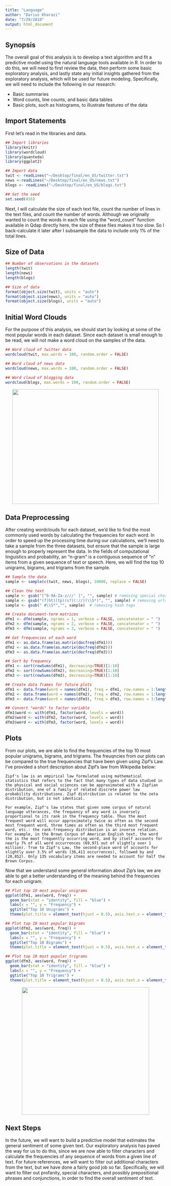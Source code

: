 ```yaml
---
title: "Language"
author: "Darius Kharazi"
date: "7/29/2018"
output: html_document
---
```


## Synopsis

The overall goal of this analysis is to develop a text algorithm and fit a predictive model using the natural language tools available in R. In order to do this, we will need to first review the data, then perform some basic exploratory analysis, and lastly state any initial insights gathered from the exploratory analysis, which will be used for future modeling. Specifically, we will need to include the following in our research:

- Basic summaries
- Word counts, line counts, and basic data tables
- Basic plots, such as histograms, to illustrate features of the data

## Import Statements

First let's read in the libraries and data.

```r
## Import libraries
library(knitr)
library(wordcloud)
library(quanteda)
library(ggplot2)

## Import data
twit <- readLines("~/Desktop/final/en_US/twitter.txt")
news <-readLines("~/Desktop/final/en_US/news.txt")
blogs <- readLines("~/Desktop/final/en_US/blogs.txt")

## Set the seed
set.seed(456)
```

Next, I will calculate the size of each text file, count the number of lines in the text files, and count the number of words. Although we originally wanted to count the words in each file using the "word_count" function available in Qdap directly here, the size of these files makes it too slow. So I back-calculate it later after I subsample the data to include only 1% of the total lines.

## Size of  Data

```r
## Number of observations in the datasets
length(twit)
length(news)
length(blogs)

## Size of data
format(object.size(twit), units = "auto")
format(object.size(news), units = "auto")
format(object.size(blogs), units = "auto")
```

## Initial Word Clouds

For the purpose of this analysis, we should start by looking at some of the most popular words in each dataset. Since each dataset is small enough to be read, we will not make a word cloud on the samples of the data.

```r
## Word cloud of twitter data
wordcloud(twit, max.words = 100, random.order = FALSE)

## Word cloud of news data
wordcloud(news, max.words = 100, random.order = FALSE)

## Word cloud of blogging data
wordcloud(blogs, max.words = 100, random.order = FALSE)
```

<p align="center">
  <img width="460" height="360" src="/graphics/plot1.png">
</p>

## Data Preprocessing

After creating wordclouds for each dataset, we'd like to find the most commonly used words by calculating the frequencies for each word. In order to speed up the processing time during our calculations, we'll need to take a sample from the three datasets, but ensure that the sample is large enough to properly represent the data. In the fields of computational linguistics and probability, an "n-gram" is a contiguous sequence of "n" items from a given sequence of text or speech. 
Here, we will find the top 10 unigrams, bigrams, and trigrams from the sample.

```r
## Sample the data
sample <- sample(c(twit, news, blogs), 10000, replace = FALSE)

## Clean the text
sample <- gsub("[^0-9A-Za-z///' ]", "", sample) # removing special characters
sample <- gsub("(f|ht)(tp)(s?)(://)(\\S*)", "", sample) # removing urls
sample <- gsub(" #\\S*","", sample)  # removing hash tags 

## Create document-term matrices
dfm1 <- dfm(sample, ngrams = 1, verbose = FALSE, concatenator = " ")
dfm2 <- dfm(sample, ngrams = 2, verbose = FALSE, concatenator = " ")
dfm3 <- dfm(sample, ngrams = 3, verbose = FALSE, concatenator = " ")

## Get frequencies of each word
dfm1 <- as.data.frame(as.matrix(docfreq(dfm1)))
dfm2 <- as.data.frame(as.matrix(docfreq(dfm2)))
dfm3 <- as.data.frame(as.matrix(docfreq(dfm3)))

## Sort by frequency
dfm1 <- sort(rowSums(dfm1), decreasing=TRUE)[1:10]
dfm2 <- sort(rowSums(dfm2), decreasing=TRUE)[1:10]
dfm3 <- sort(rowSums(dfm3), decreasing=TRUE)[1:10]

## Create data frames for future plots
dfm1 <- data.frame(word = names(dfm1), freq = dfm1, row.names = 1:length(dfm1))
dfm2 <- data.frame(word = names(dfm2), freq = dfm2, row.names = 1:length(dfm2))
dfm3 <- data.frame(word = names(dfm3), freq = dfm3, row.names = 1:length(dfm3))

## Convert "words" to factor variable
dfm1$word <- with(dfm1, factor(word, levels = word))
dfm2$word <- with(dfm2, factor(word, levels = word))
dfm3$word <- with(dfm3, factor(word, levels = word))
```

## Plots

From our plots, we are able to find the frequencies of the top 10 most popular unigrams, bigrams, and trigrams. The freuqncies from our plots can be compared to the true frequencies that have been given using Zipf's Law. I've provided a short description about Zipf's law from Wikipedia below:

```
Zipf's law is an empirical law formulated using mathematical statistics that refers to the fact that many types of data studied in the physical and social sciences can be approximated with a Zipfian distribution, one of a family of related discrete power law probability distributions. Zipf distribution is related to the zeta distribution, but is not identical.

For example, Zipf's law states that given some corpus of natural language utterances, the frequency of any word is inversely proportional to its rank in the frequency table. Thus the most frequent word will occur approximately twice as often as the second most frequent word, three times as often as the third most frequent word, etc.: the rank-frequency distribution is an inverse relation. For example, in the Brown Corpus of American English text, the word the is the most frequently occurring word, and by itself accounts for nearly 7% of all word occurrences (69,971 out of slightly over 1 million). True to Zipf's Law, the second-place word of accounts for slightly over 3.5% of words (36,411 occurrences), followed by and (28,852). Only 135 vocabulary items are needed to account for half the Brown Corpus.
```

Now that we understand some general information about Zip's law, we are able to get a better understanding of the meaning behind the frequencies for each unigram.

```r
## Plot top 10 most popular unigrams
ggplot(dfm1, aes(word, freq)) +
  geom_bar(stat = "identity", fill = "blue") + 
  labs(x = "", y = "Frequency") +
  ggtitle("Top 10 Unigrams") +
  theme(plot.title = element_text(hjust = 0.5), axis.text.x = element_text(angle = 45, hjust = 1))

## Plot top 10 most popular bigrams
ggplot(dfm2, aes(word, freq)) +
  geom_bar(stat = "identity", fill = "blue") + 
  labs(x = "", y = "Frequency") +
  ggtitle("Top 10 Bigrams") +
  theme(plot.title = element_text(hjust = 0.5), axis.text.x = element_text(angle = 45, hjust = 1))

## Plot top 10 most popular trigrams
ggplot(dfm3, aes(word, freq)) +
  geom_bar(stat = "identity", fill = "blue") + 
  labs(x = "", y = "Frequency") +
  ggtitle("Top 10 Trigrams") +
  theme(plot.title = element_text(hjust = 0.5), axis.text.x = element_text(angle = 45, hjust = 1))
```

<p align="center">
  <img width="400" height="400" src="/graphics/plot2.png">
</p>

## Next Steps

In the future, we will want to build a predictive model that estimates the general sentiment of some given text. Our exploratory analysis has paved the way for us to do this, since we are now able to filter characters and calculate the frequencies of any sequence of words from a given line of text. For future references, we will want to filter out additional characters from the text, but we have done a fairly good job so far. Specifically, we will want to filter out profanity, special characters, and possibly prepositional phrases and conjunctions, in order to find the overall sentiment of text.

